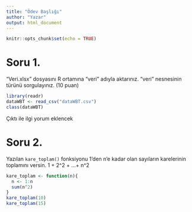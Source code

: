 ```yaml
---
title: "Ödev Başlığı"
author: "Yazar"
output: html_document
---
```


```r
knitr::opts_chunk$set(echo = TRUE)
```

# Soru 1. 

"Veri.xlsx" dosyasını R ortamına "veri" adıyla aktarınız. "veri" nesnesinin türünü sorgulayınız. (10 puan)

```r
library(readr)
dataWBT <- read_csv("dataWBT.csv")
class(dataWBT)
```

Çıktı ile ilgi yorum eklencek


# Soru 2.  

Yazılan `kare_toplam()` fonksiyonu 1'den n'e kadar olan sayıların karelerinin toplamını versin. 1 + 2^2 + ...+ n^2

```r
kare_toplam <- function(n){
  n <- 1:n
  sum(n^2)
}
kare_toplam(10)
kare_toplam(15)
```


